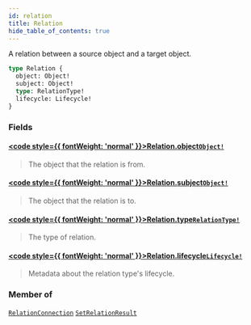 ```yaml
---
id: relation
title: Relation
hide_table_of_contents: true
---
```








A relation between a source object and a target object.

```graphql
type Relation {
  object: Object!
  subject: Object!
  type: RelationType!
  lifecycle: Lifecycle!
}
```


### Fields

#### [<code style={{ fontWeight: 'normal' }}>Relation.<b>object</b></code>](#)<Bullet />[`Object!`](/docs/v1/directory-api-reference/schema/objects/objects/object) <Badge class="secondary" text="non-null"/> <Badge class="secondary" text="object"/> <Badge class="secondary" text="objects"/>
> The object that the relation is from.
> 

#### [<code style={{ fontWeight: 'normal' }}>Relation.<b>subject</b></code>](#)<Bullet />[`Object!`](/docs/v1/directory-api-reference/schema/objects/objects/object) <Badge class="secondary" text="non-null"/> <Badge class="secondary" text="object"/> <Badge class="secondary" text="objects"/>
> The object that the relation is to.
> 

#### [<code style={{ fontWeight: 'normal' }}>Relation.<b>type</b></code>](#)<Bullet />[`RelationType!`](/docs/v1/directory-api-reference/schema/relation-types/objects/relation-type) <Badge class="secondary" text="non-null"/> <Badge class="secondary" text="object"/> <Badge class="secondary" text="relation-types"/>
> The type of relation.
> 

#### [<code style={{ fontWeight: 'normal' }}>Relation.<b>lifecycle</b></code>](#)<Bullet />[`Lifecycle!`](/docs/v1/directory-api-reference/schema/common/objects/lifecycle) <Badge class="secondary" text="non-null"/> <Badge class="secondary" text="object"/> <Badge class="secondary" text="common"/>
> Metadata about the relation type's lifecycle.
> 



### Member of

[`RelationConnection`](/docs/v1/directory-api-reference/schema/relations/objects/relation-connection)  <Badge class="secondary" text="object"/><Bullet />[`SetRelationResult`](/docs/v1/directory-api-reference/schema/relations/objects/set-relation-result)  <Badge class="secondary" text="object"/>



